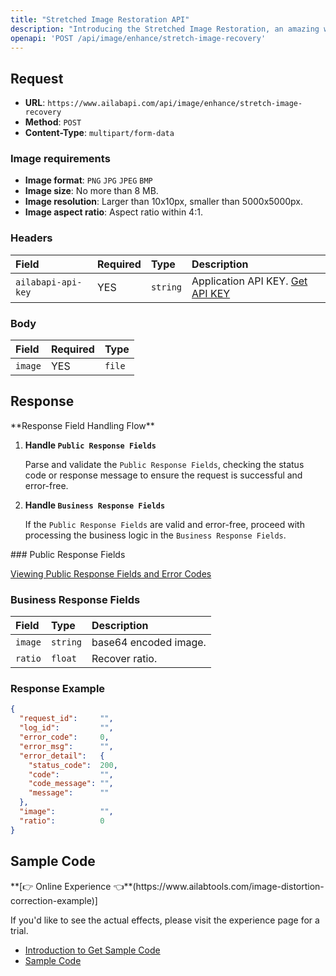 ```yaml
---
title: "Stretched Image Restoration API"
description: "Introducing the Stretched Image Restoration, an amazing way to restore your overstretched images with the help of artificial intelligence algorithms. This revolutionary tool will automatically recognize the overstretched image and restore it to its original proportions with just a few clicks. With its advanced algorithms, it can restore your images quickly and accurately, giving you the perfect look you need. Get the Stretched Image Restoration and get your images back to the perfect proportions!"
openapi: 'POST /api/image/enhance/stretch-image-recovery'
---
```


## Request

- **URL**: `https://www.ailabapi.com/api/image/enhance/stretch-image-recovery`
- **Method**: `POST`
- **Content-Type**: `multipart/form-data`

### Image requirements

- **Image format**: `PNG` `JPG` `JPEG` `BMP`
- **Image size**: No more than 8 MB.
- **Image resolution**: Larger than 10x10px, smaller than 5000x5000px.
- **Image aspect ratio**: Aspect ratio within 4:1.

### Headers

| Field              | Required | Type     | Description                                        |
|:-------------------|:---------|:---------|:---------------------------------------------------|
| `ailabapi-api-key` | YES      | `string` | Application API KEY. [Get API KEY](/doc/get-api-key) |

### Body

| Field   | Required | Type   |
|:--------|:---------|:-------|
| `image` | YES      | `file` |

## Response
<Warning>
**Response Field Handling Flow**

1. **Handle `Public Response Fields`**

   Parse and validate the `Public Response Fields`, checking the status code or response message to ensure the request is successful and error-free.

2. **Handle `Business Response Fields`**

   If the `Public Response Fields` are valid and error-free, proceed with processing the business logic in the `Business Response Fields`.
</Warning>
### Public Response Fields

<a href="/docs/response-description" target="_blank">Viewing Public Response Fields and Error Codes</a>

### Business Response Fields

| Field   | Type     | Description           |
|:--------|:---------|:----------------------|
| `image` | `string` | base64 encoded image. |
| `ratio` | `float`  | Recover ratio.        |

### Response Example

```json
{
  "request_id":     "",
  "log_id":         "",
  "error_code":     0,
  "error_msg":      "",
  "error_detail":   {
    "status_code":  200,
    "code":         "",
    "code_message": "",
    "message":      ""
  },
  "image":          "",
  "ratio":          0
}
```

## Sample Code
<Tip>
**[👉 Online Experience 👈**(https://www.ailabtools.com/image-distortion-correction-example)]

If you'd like to see the actual effects, please visit the experience page for a trial.

- [Introduction to Get Sample Code](get-sample-code)
- [Sample Code][PostmanURL]

[PostmanURL]: https://documenter.getpostman.com/view/26387069/2s93JxqgHE#42f80ae0-5b43-4aba-8c3a-d19e8434f266
</Tip>